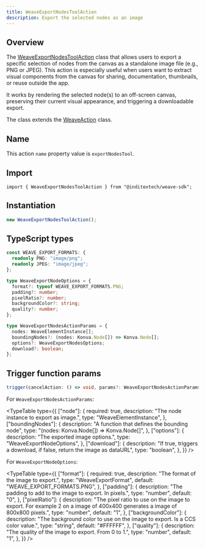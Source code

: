 ```yaml
---
title: WeaveExportNodesToolAction
description: Export the selected nodes as an image
---
```



## Overview

The [WeaveExportNodesToolAction](https://github.com/InditexTech/weavejs/blob/main/code/packages/sdk/src/actions/export-nodes-tool/export-nodes-tool.ts)
class that allows users to export a specific selection of nodes from the canvas as a standalone image file (e.g., PNG or JPEG).
This action is especially useful when users want to extract visual components from the canvas for sharing, documentation, thumbnails,
or reuse outside the app.

It works by rendering the selected node(s) to an off-screen canvas, preserving their current visual appearance, and triggering a downloadable
export.

The class extends the [WeaveAction](/docs/sdk/api-reference/actions/action) class.

## Name

This action `name` property value is `exportNodesTool`.

## Import

```shell
import { WeaveExportNodesToolAction } from "@inditextech/weave-sdk";
```

## Instantiation

```ts
new WeaveExportNodesToolAction();
```

## TypeScript types

```ts
const WEAVE_EXPORT_FORMATS: {
  readonly PNG: "image/png";
  readonly JPEG: "image/jpeg";
};

type WeaveExportNodeOptions = {
  format?: typeof WEAVE_EXPORT_FORMATS.PNG;
  padding?: number;
  pixelRatio?: number;
  backgroundColor?: string;
  quality?: number;
};

type WeaveExportNodesActionParams = {
  nodes: WeaveElementInstance[];
  boundingNodes?: (nodes: Konva.Node[]) => Konva.Node[];
  options?: WeaveExportNodesOptions;
  download?: boolean;
};
```

## Trigger function params

```ts
trigger(cancelAction: () => void, params?: WeaveExportNodesActionParams): Promise<void>;
```

For `WeaveExportNodesActionParams`:

<TypeTable
  type={{
    ["node"]: {
      required: true,
      description: "The node instance to export as image.",
      type: "WeaveElementInstance",
    },
    ["boundingNodes"]: {
      description: "A function that defines the bounding node",
      type: "(nodes: Konva.Node[]) => Konva.Node[]",
    },
    ["options"]: {
      description: "The exported image options.",
      type: "WeaveExportNodeOptions",
    },
    ["download"]: {
      description:
        "If true, triggers a download, if false, return the image as dataURL",
      type: "boolean",
    },
  }}
/>

For `WeaveExportNodeOptions`:

<TypeTable
  type={{
    ["format"]: {
      required: true,
      description: "The format of the image to export.",
      type: "WeaveExportFormat",
      default: "WEAVE_EXPORT_FORMATS.PNG",
    },
    ["padding"]: {
      description: "The padding to add to the image to export. In pixels.",
      type: "number",
      default: "0",
    },
    ["pixelRatio"]: {
      description:
        "The pixel ratio to use on the image to export. For example 2 on a image of 400x400 generates a image of 800x800 pixels.",
      type: "number",
      default: "1",
    },
    ["backgroundColor"]: {
      description:
        "The background color to use on the image to export. Is a CCS color value.",
      type: "string",
      default: "#FFFFFF",
    },
    ["quality"]: {
      description: "The quality of the image to export. From 0 to 1.",
      type: "number",
      default: "1",
    },
  }}
/>
